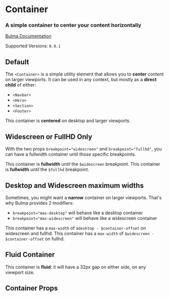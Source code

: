 

<Meta title="Layout/Container" component={Container} />

# Container

### A simple **container** to center your content horizontally

[Bulma Documentation](https://bulma.io/documentation/layout/container/)

Supported Versions: `0.9.1`

## Default

The `<Container>` is a simple utility element that allows you to **center** content on larger viewports. It can be used in any context, but mostly as a **direct child** of either:

- `<Navbar>`
- `<Hero>`
- `<Section>`
- `<Footer>`

<Canvas>
  <Story name="Default">
    <Container>
      <Notification color="primary">
        This container is <strong>centered</strong> on desktop and larger viewports.
      </Notification>
    </Container>
  </Story>
</Canvas>

## Widescreen or FullHD Only

With the two props `breakpoint="widescreen"` and `breakpoint="fullhd"`, you can have a fullwidth container until those specific breakpoints.

<Canvas>
  <Story name="Widescreen">
    <Container breakpoint="widescreen">
      <Notification color="primary">
        This container is <strong>fullwidth</strong> <em>until</em> the <code>$widescreen</code> breakpoint.
      </Notification>
    </Container>
  </Story>
</Canvas>

<Canvas>
  <Story name="FullHD">
    <Container breakpoint="fullhd">
      <Notification color="primary">
        This container is <strong>fullwidth</strong> <em>until</em> the <code>$fullhd</code> breakpoint.
      </Notification>
    </Container>
  </Story>
</Canvas>

## Desktop and Widescreen maximum widths

Sometimes, you might want a **narrow** container on larger viewports. That's why Bulma provides 2 modifiers:

- `breakpoint="max-desktop"` will behave like a desktop container
- `breakpoint="max-widescreen"` will behave like a widescreen container

<Canvas>
  <Story name="Max Desktop">
    <Container breakpoint="max-desktop">
      <Notification color="primary">
        This container has a <code>max-width</code> of <code>$desktop - $container-offset</code> on widescreen and fullhd.
      </Notification>
    </Container>
  </Story>
</Canvas>

<Canvas>
  <Story name="Max Widescreen">
    <Container breakpoint="max-widescreen">
      <Notification color="primary">
        This container has a <code>max-width</code> of <code>$widescreen - $container-offset</code> on fullhd.
      </Notification>
    </Container>
  </Story>
</Canvas>

## Fluid Container

<Canvas>
  <Story name="Fluid">
    <Container fluid>
      <Notification color="primary">
        This container is <strong>fluid</strong>: it will have a 32px gap on either side, on any viewport size.
      </Notification>
    </Container>
  </Story>
</Canvas>

## Container Props

<ArgsTable of={Container} />
